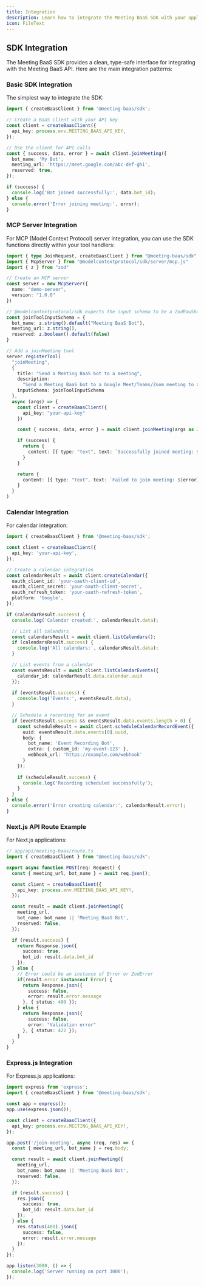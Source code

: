 ```yaml
---
title: Integration
description: Learn how to integrate the Meeting BaaS SDK with your applications and MCP servers.
icon: FileText
---
```


## SDK Integration

The Meeting BaaS SDK provides a clean, type-safe interface for integrating with the Meeting BaaS API. Here are the main integration patterns:

### Basic SDK Integration

The simplest way to integrate the SDK:

```typescript
import { createBaasClient } from '@meeting-baas/sdk';

// Create a BaaS client with your API key
const client = createBaasClient({
  api_key: process.env.MEETING_BAAS_API_KEY,
});

// Use the client for API calls
const { success, data, error } = await client.joinMeeting({
  bot_name: 'My Bot',
  meeting_url: 'https://meet.google.com/abc-def-ghi',
  reserved: true,
});

if (success) {
  console.log('Bot joined successfully:', data.bot_id);
} else {
  console.error('Error joining meeting:', error);
}
```

### MCP Server Integration

For MCP (Model Context Protocol) server integration, you can use the SDK functions directly within your tool handlers:

```typescript
import { type JoinRequest, createBaasClient } from "@meeting-baas/sdk"
import { McpServer } from "@modelcontextprotocol/sdk/server/mcp.js"
import { z } from "zod"

// Create an MCP server
const server = new McpServer({
  name: "demo-server",
  version: "1.0.0"
})

// @modelcontextprotocol/sdk expects the input schema to be a ZodRawShape (plain object with zod types)
const joinToolInputSchema = {
  bot_name: z.string().default("Meeting BaaS Bot"),
  meeting_url: z.string(),
  reserved: z.boolean().default(false)
}

// Add a joinMeeting tool
server.registerTool(
  "joinMeeting",
  {
    title: "Send a Meeting BaaS bot to a meeting",
    description:
      "Send a Meeting BaaS bot to a Google Meet/Teams/Zoom meeting to automatically record and transcribe the meeting with speech diarization",
    inputSchema: joinToolInputSchema
  },
  async (args) => {
    const client = createBaasClient({
      api_key: "your-api-key"
    })

    const { success, data, error } = await client.joinMeeting(args as JoinRequest)

    if (success) {
      return {
        content: [{ type: "text", text: `Successfully joined meeting: ${JSON.stringify(data)}` }]
      }
    }

    return {
      content: [{ type: "text", text: `Failed to join meeting: ${error}` }]
    }
  }
)
```

### Calendar Integration

For calendar integration:

```typescript
import { createBaasClient } from '@meeting-baas/sdk';

const client = createBaasClient({
  api_key: 'your-api-key',
});

// Create a calendar integration
const calendarResult = await client.createCalendar({
  oauth_client_id: 'your-oauth-client-id',
  oauth_client_secret: 'your-oauth-client-secret',
  oauth_refresh_token: 'your-oauth-refresh-token',
  platform: 'Google',
});

if (calendarResult.success) {
  console.log('Calendar created:', calendarResult.data);

  // List all calendars
  const calendarsResult = await client.listCalendars();
  if (calendarsResult.success) {
    console.log('All calendars:', calendarsResult.data);
  }

  // List events from a calendar
  const eventsResult = await client.listCalendarEvents({
    calendar_id: calendarResult.data.calendar.uuid
  });
  
  if (eventsResult.success) {
    console.log('Events:', eventsResult.data);
  }

  // Schedule a recording for an event
  if (eventsResult.success && eventsResult.data.events.length > 0) {
    const scheduleResult = await client.scheduleCalendarRecordEvent({
      uuid: eventsResult.data.events[0].uuid,
      body: {
        bot_name: 'Event Recording Bot',
        extra: { custom_id: 'my-event-123' },
        webhook_url: 'https://example.com/webhook'
      }
    });
    
    if (scheduleResult.success) {
      console.log('Recording scheduled successfully');
    }
  }
} else {
  console.error('Error creating calendar:', calendarResult.error);
}
```

### Next.js API Route Example

For Next.js applications:

```typescript
// app/api/meeting-baas/route.ts
import { createBaasClient } from "@meeting-baas/sdk";

export async function POST(req: Request) {
  const { meeting_url, bot_name } = await req.json();

  const client = createBaasClient({
    api_key: process.env.MEETING_BAAS_API_KEY!,
  });

  const result = await client.joinMeeting({
    meeting_url,
    bot_name: bot_name || 'Meeting BaaS Bot',
    reserved: false,
  });

  if (result.success) {
    return Response.json({ 
      success: true, 
      bot_id: result.data.bot_id 
    });
  } else {
    // Error could be an instance of Error or ZodError
    if(result.error instanceof Error) {
      return Response.json({ 
        success: false, 
        error: result.error.message
      }, { status: 400 });
    } else {
      return Response.json({ 
        success: false, 
        error: "Validation error"
      }, { status: 422 });
    }
  }
}
```

### Express.js Integration

For Express.js applications:

```typescript
import express from 'express';
import { createBaasClient } from '@meeting-baas/sdk';

const app = express();
app.use(express.json());

const client = createBaasClient({
  api_key: process.env.MEETING_BAAS_API_KEY!,
});

app.post('/join-meeting', async (req, res) => {
  const { meeting_url, bot_name } = req.body;

  const result = await client.joinMeeting({
    meeting_url,
    bot_name: bot_name || 'Meeting BaaS Bot',
    reserved: false,
  });

  if (result.success) {
    res.json({ 
      success: true, 
      bot_id: result.data.bot_id 
    });
  } else {
    res.status(400).json({ 
      success: false, 
      error: result.error.message 
    });
  }
});

app.listen(3000, () => {
  console.log('Server running on port 3000');
});
```
